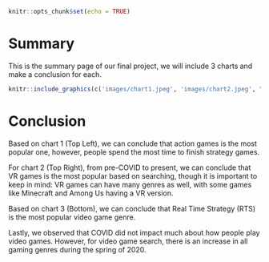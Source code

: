 ```r
knitr::opts_chunk$set(echo = TRUE)
```

# Summary

This is the summary page of our final project, we will include 3 charts and make a conclusion for each.

```r

knitr::include_graphics(c('images/chart1.jpeg', 'images/chart2.jpeg', "images/chart3.jpeg" ))
```

# Conclusion

Based on chart 1 (Top Left), we can conclude that action games is the most popular one, however, people spend the most time to finish strategy games.

For chart 2 (Top Right), from pre-COVID to present, we can conclude that VR games is the most popular based on searching, though it is important to keep in mind: VR games can have many genres as well, with some games like Minecraft and Among Us having a VR version.

Based on chart 3 (Bottom), we can conclude that Real Time Strategy (RTS) is the most popular video game genre.

Lastly, we observed that COVID did not impact much about how people play video games. However, for video game search, there is an increase in all gaming genres during the spring of 2020.

